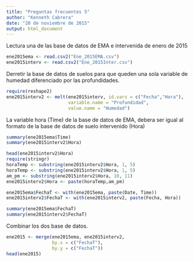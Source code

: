 ```yaml
---
title: "Preguntas frecuentes 5"
author: "Kenneth Cabrera"
date: "20 de noviembre de 2015"
output: html_document
---
```


Lectura una de las base de datos de EMA e intervenida de enero de 2015
```r
ene2015ema <- read.csv2("Ene_2015EMA.csv")
ene2015interv <- read.csv2("Ene_2015Inter.csv")
```

Derretir la base de datos de suelos para que queden una sola variable
de humedad diferenciado por las profundidades.
```r
require(reshape2)
ene2015interv2 <- melt(ene2015interv, id.vars = c("Fecha","Hora"),
                       variable.name = "Profundidad",
                       value.name = "Humedad")
```

La variable hora (Time) de la base de datos de EMA, debera ser igual al
formato de la base de datos de suelo intervenido (Hora)

```r
summary(ene2015ema$Time)
summary(ene2015interv2$Hora)

head(ene2015interv2$Hora)
require(stringr)
horaTemp <- substring(ene2015interv2$Hora, 1, 5)
horaTemp <- substring(ene2015interv2$Hora, 1, 5)
am_pm <- substring(ene2015interv2$Hora, 10, 11)
ene2015interv2$Hora <- paste(horaTemp,am_pm)

ene2015ema$FechaT <- with(ene2015ema, paste(Date, Time))
ene2015interv2$FechaT <- with(ene2015interv2, paste(Fecha, Hora))

summary(ene2015ema$FechaT)
summary(ene2015interv2$FechaT)
```


Combinar los dos base de datos.
```r
ene2015 <- merge(ene2015ema, ene2015interv2,
                 by.x = c("FechaT"),
                 by.y = c("FechaT"))
head(ene2015)
```

